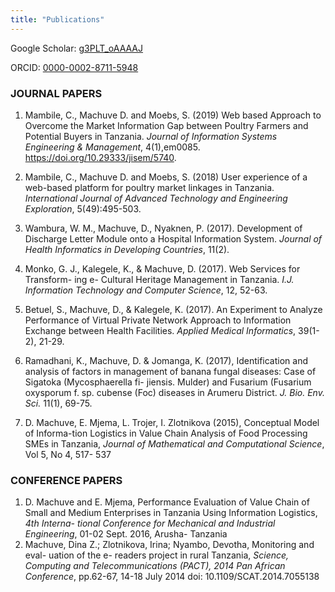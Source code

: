 ```yaml
---
title: "Publications"
---
```

Google Scholar: [g3PLT_oAAAAJ]( https://scholar.google.com/citations?user=g3PLT_oAAAAJ&hl=en){target="_blank"}

ORCID: [0000-0002-8711-5948]( https://orcid.org/0000-0002-8711-5948){target="_blank"}

### JOURNAL PAPERS
1. Mambile, C., Machuve D. and Moebs, S. (2019) Web based Approach to Overcome the Market Information Gap between Poultry Farmers and Potential Buyers in Tanzania. *Journal of Information Systems Engineering & Management*, 4(1),em0085. <https://doi.org/10.29333/jisem/5740>.

2. Mambile, C., Machuve D. and Moebs, S. (2018) User experience of a web-based
platform for poultry market linkages in Tanzania. *International Journal of
Advanced Technology and Engineering Exploration*, 5(49):495-503.

3. Wambura, W. M., Machuve, D., Nyaknen, P. (2017). Development of Discharge Letter Module onto a Hospital Information System. *Journal of Health
Informatics in Developing Countries*, 11(2).

4. Monko, G. J., Kalegele, K., & Machuve, D. (2017). Web Services for Transform-
ing e- Cultural Heritage Management in Tanzania. *I.J. Information Technology
and Computer Science*, 12, 52-63.

5. Betuel, S., Machuve, D., & Kalegele, K. (2017). An Experiment to Analyze
Performance of Virtual Private Network Approach to Information Exchange
between Health Facilities. *Applied Medical Informatics*, 39(1-2), 21-29.

6. Ramadhani, K., Machuve, D. & Jomanga, K. (2017), Identification and
analysis of factors in management of banana fungal diseases: Case of Sigatoka
(Mycosphaerella fi- jiensis. Mulder) and Fusarium (Fusarium oxysporum f. sp.
cubense (Foc) diseases in Arumeru District. *J. Bio. Env. Sci.* 11(1), 69-75.

7. D. Machuve, E. Mjema, L. Trojer, I. Zlotnikova (2015), Conceptual Model of Informa-tion Logistics in Value Chain Analysis of Food Processing SMEs in Tanzania, *Journal of Mathematical and Computational Science*, Vol 5, No 4, 517-
537

### CONFERENCE PAPERS
1. D. Machuve and E. Mjema, Performance Evaluation of Value Chain of Small
and Medium Enterprises in Tanzania Using Information Logistics, *4th Interna-
tional Conference for Mechanical and Industrial Engineering*, 01-02 Sept. 2016,
Arusha- Tanzania
2. Machuve, Dina Z.; Zlotnikova, Irina; Nyambo, Devotha, Monitoring and eval-
uation of the e- readers project in rural Tanzania, *Science, Computing and
Telecommunications (PACT), 2014 Pan African Conference*, pp.62-67, 14-18
July 2014 doi: 10.1109/SCAT.2014.7055138
